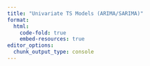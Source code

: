 ```yaml
---
title: "Univariate TS Models (ARIMA/SARIMA)"
format:  
  html:
    code-fold: true
    embed-resources: true
editor_options: 
  chunk_output_type: console
---
```


